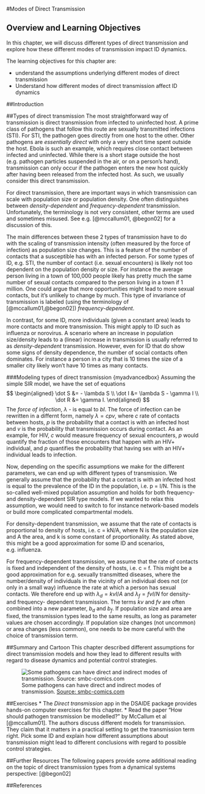 #Modes of Direct Transmission


## Overview and Learning Objectives
In this chapter, we will discuss different types of direct transmission and explore how these different modes of transmission impact ID dynamics.

The learning objectives for this chapter are:

* understand the assumptions underlying different modes of direct transmission
* Understand how different modes of direct transmission affect ID dynamics


##Introduction


##Types of direct transmission
The most straightforward way of transmission is direct transmission from infected to uninfected host. A prime class of pathogens that follow this route are sexually transmitted infections (STI). For STI, the pathogen goes directly from one host to the other. Other pathogens are _essentially direct_ with only a very short time spent outside the host. Ebola is such an example, which requires close contact between infected and uninfected. While there is a short stage outside the host (e.g. pathogen particles suspended in the air, or on a person's hand), transmission can only occur if the pathogen enters the new host quickly after having been released from the infected host. As such, we usually consider this direct transmission.

For direct transmission, there are important ways in which transmission can scale with population size or population density. One often distinguishes between _density-dependent_  and _frequency-dependent_ transmission. Unfortunately, the terminology is not very consistent, other terms are used and sometimes misused. See e.g. [@mccallum01, @begon02] for a discussion of this.

The main differences between these 2 types of transmission have to do with the scaling of transmission intensity (often measured by the force of infection) as population size changes. This is a feature of the number of contacts that a susceptible has with an infected person. For some types of ID, e.g. STI, the number of contact (i.e. sexual encounters) is likely not too dependent on the population density or size. For instance the average person living in a town of 100,000 people likely has pretty much the same number of sexual contacts compared to the person living in a town if 1 million. One could argue that more opportunities might lead to more sexual contacts, but it's unlikely to change by much. This type of invariance of transmission is labeled (using the terminology of [@mccallum01,@begon02]) _frequency-dependent_.

In contrast, for some ID, more individuals (given a constant area) leads to more contacts and more transmission. This might apply to ID such as influenza or norovirus. A scenario where an increase in population size/density leads to a (linear) increase in transmission is usually referred to as _density-dependent_ transmission. However, even for ID that do show some signs of density dependence, the number of social contacts often dominates. For instance a person in a city that is 10 times the size of a smaller city likely won't have 10 times as many contacts.



###Modeling types of direct transmission {myadvancedbox}
Assuming the simple SIR model, we have the set of equations
$$ 
\begin{aligned}
\dot S &= - \lambda S \\
\dot I &= \lambda S  - \gamma I \\
\dot R &= \gamma I.
\end{aligned}
$$
The _force of infection_, $\lambda$ - is equal to _bI_. The force of infection can be rewritten in a differnt form, namely $\lambda= cpv$, where _c_ rate of contacts between hosts, _p_ is the probability that a contact is with an infected host and _v_ is the probability that transmission occurs during contact. As an example, for HIV, _c_ would measure frequency of sexual encounters, _p_ would quantify the fraction of those encounters that happen with an HIV+ individual, and _p_ quantifies the probability that having sex with an HIV+ individual leads to infection.

Now, depending on the specific assumptions we make for the different parameters, we can end up with different types of transmission. We generally assume that the probability that a contact is with an infected host is equal to the prevalence of the ID in the population, i.e. p = I/N. This is the so-called well-mixed population assumption and holds for both frequency- and density-dependent SIR type models. If we wanted to relax this assumption, we would need to switch to for instance network-based models or build more complicated compartmental models.

For density-dependent transmission, we assume that the rate of contacts is proportional to density of hosts, i.e. c = kN/A, where N is the population size and A the area, and k is some constant of proportionality. As stated above, this might be a good approximation for some ID and scenarios, e.g. influenza.

For frequency-dependent transmission, we assume that the rate of contacts is fixed and independent of the density of hosts, i.e. c = f. This might be a good approximation for e.g. sexually transmitted diseases, where the number/density of individuals in the vicinity of an individual does not (or only in a small way) influence the rate at which a person has sexual contacts. We therefore end up with $\lambda_d= kv I/A$ and $\lambda_f= fv I/N$ for density- and frequency- dependent transmission. The terms _kv_ and _fv_ are often combined into a new parameter, _b~d~_ and _b~f~_.  If population size and area are fixed, the transmission types lead to the same results, as long as parameter values are chosen accordingly.  If population size changes (not uncommon) or area changes (less common), one needs to be more careful with the choice of transmission term.



##Summary and Cartoon
This chapter described different assumptions for direct transmission models and how they lead to different results with regard to disease dynamics and potential control strategies.

![Some pathogens can have direct and indirect modes of transmission. [Source: smbc-comics.com](http://www.smbc-comics.com/)](./images/smbctransmissionmode.png)




##Exercises
* The _Direct transmission_ app in the DSAIDE package provides hands-on computer exercises for this chapter.
* Read the paper "How should pathogen transmission be modelled? " by McCallum et al [@mccallum01]. The authors discuss different models for transmission. They claim that it matters in a practical setting to get the transmission term right. Pick some ID and explain how different assumptions about transmission might lead to different conclusions with regard to possible control strategies. 

##Further Resources
The following papers provide some additional reading on the topic of direct transmission types from a dynamical systems perspective: [@begon02]



##References


